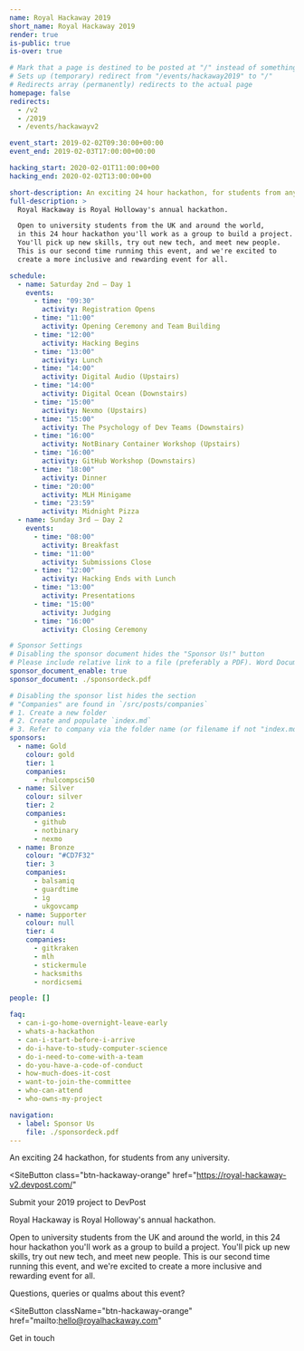 ```yaml
---
name: Royal Hackaway 2019
short_name: Royal Hackaway 2019
render: true
is-public: true
is-over: true

# Mark that a page is destined to be posted at "/" instead of something like "/events/hackaway2019"
# Sets up (temporary) redirect from "/events/hackaway2019" to "/"
# Redirects array (permanently) redirects to the actual page
homepage: false
redirects:
  - /v2
  - /2019
  - /events/hackawayv2

event_start: 2019-02-02T09:30:00+00:00
event_end: 2019-02-03T17:00:00+00:00

hacking_start: 2020-02-01T11:00:00+00
hacking_end: 2020-02-02T13:00:00+00

short-description: An exciting 24 hour hackathon, for students from any university.
full-description: >
  Royal Hackaway is Royal Holloway's annual hackathon.

  Open to university students from the UK and around the world,
  in this 24 hour hackathon you'll work as a group to build a project.
  You'll pick up new skills, try out new tech, and meet new people.
  This is our second time running this event, and we're excited to
  create a more inclusive and rewarding event for all.

schedule:
  - name: Saturday 2nd — Day 1
    events:
      - time: "09:30"
        activity: Registration Opens
      - time: "11:00"
        activity: Opening Ceremony and Team Building
      - time: "12:00"
        activity: Hacking Begins
      - time: "13:00"
        activity: Lunch
      - time: "14:00"
        activity: Digital Audio (Upstairs)
      - time: "14:00"
        activity: Digital Ocean (Downstairs)
      - time: "15:00"
        activity: Nexmo (Upstairs)
      - time: "15:00"
        activity: The Psychology of Dev Teams (Downstairs)
      - time: "16:00"
        activity: NotBinary Container Workshop (Upstairs)
      - time: "16:00"
        activity: GitHub Workshop (Downstairs)
      - time: "18:00"
        activity: Dinner
      - time: "20:00"
        activity: MLH Minigame
      - time: "23:59"
        activity: Midnight Pizza
  - name: Sunday 3rd — Day 2
    events:
      - time: "08:00"
        activity: Breakfast
      - time: "11:00"
        activity: Submissions Close
      - time: "12:00"
        activity: Hacking Ends with Lunch
      - time: "13:00"
        activity: Presentations
      - time: "15:00"
        activity: Judging
      - time: "16:00"
        activity: Closing Ceremony

# Sponsor Settings
# Disabling the sponsor document hides the "Sponsor Us!" button
# Please include relative link to a file (preferably a PDF). Word Documents are prohibited
sponsor_document_enable: true
sponsor_document: ./sponsordeck.pdf

# Disabling the sponsor list hides the section
# "Companies" are found in `/src/posts/companies`
# 1. Create a new folder
# 2. Create and populate `index.md`
# 3. Refer to company via the folder name (or filename if not "index.md")
sponsors:
  - name: Gold
    colour: gold
    tier: 1
    companies:
      - rhulcompsci50
  - name: Silver
    colour: silver
    tier: 2
    companies:
      - github
      - notbinary
      - nexmo
  - name: Bronze
    colour: "#CD7F32"
    tier: 3
    companies:
      - balsamiq
      - guardtime
      - ig
      - ukgovcamp
  - name: Supporter
    colour: null
    tier: 4
    companies:
      - gitkraken
      - mlh
      - stickermule
      - hacksmiths
      - nordicsemi

people: []

faq:
  - can-i-go-home-overnight-leave-early
  - whats-a-hackathon
  - can-i-start-before-i-arrive
  - do-i-have-to-study-computer-science
  - do-i-need-to-come-with-a-team
  - do-you-have-a-code-of-conduct
  - how-much-does-it-cost
  - want-to-join-the-committee
  - who-can-attend
  - who-owns-my-project

navigation:
  - label: Sponsor Us
    file: ./sponsordeck.pdf
---
```




<MajorLeagueHackingBadge year={2019} />
<EventJumbotron className={`${jumbotronBackground} text-center`}>

<Whatever src={hackawayLogo} className={hackawayLogoClass} />

<p class="lead">An exciting 24 hackathon, for students from any university.</p>

<SiteButton
  class="btn-hackaway-orange"
  href="https://royal-hackaway-v2.devpost.com/"
>
  Submit your 2019 project to DevPost
</SiteButton>

</EventJumbotron>
<Section type={SectionTypes.PRIMARY}>
<div className="container">

Royal Hackaway is Royal Holloway's annual hackathon.

Open to university students from the UK and around the world, in this 24 hour hackathon you'll work as a group to build a project. You'll pick up new skills, try out new tech, and meet new people. This is our second time running this event, and we're excited to create a more inclusive and rewarding event for all.

</div>
</Section>

<EventLocationSection map="https://www.google.com/maps/embed?pb=!1m18!1m12!1m3!1d2487.759701888386!2d-0.5680310838687079!3d51.42584067962183!2m3!1f0!2f0!3f0!3m2!1i1024!2i768!4f13.1!3m3!1m2!1s0x487679fe3dce3113%3A0x47f0f448b19730a3!2sWindsor+Building!5e0!3m2!1sen!2suk!4v1546448505106" />
<EventScheduleSection type={SectionTypes.TERTIARY} />

<EventSponsorsSection type={SectionTypes.TERTIARY} />

<EventFrequentlyAskedQuestionsSection type={SectionTypes.PRIMARY} />

<Section type={SectionTypes.TERTIARY}>
<div className="container text-center">

Questions, queries or qualms about this event?

<SiteButton
  className="btn-hackaway-orange"
  href="mailto:hello@royalhackaway.com"
>
  Get in touch
</SiteButton>

</div>
</Section>
